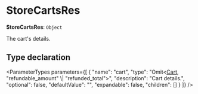 
# StoreCartsRes

 **StoreCartsRes**: `Object`

The cart's details.

## Type declaration

<ParameterTypes parameters={[
  {
    "name": "cart",
    "type": "Omit&#60;[Cart](../classes/medusa.Cart.mdx), \"refundable_amount\" \\| \"refunded_total\"&#62;",
    "description": "Cart details.",
    "optional": false,
    "defaultValue": "",
    "expandable": false,
    "children": []
  }
]} />
